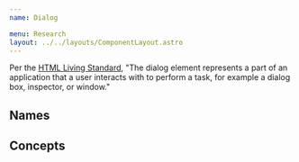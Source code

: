 ```yaml
---
name: Dialog

menu: Research
layout: ../../layouts/ComponentLayout.astro
---
```


Per the [HTML Living Standard](https://html.spec.whatwg.org/multipage/interactive-elements.html#the-dialog-element), "The dialog element represents a part of an application that a user interacts with to perform a task, for example a dialog box, inspector, or window."


## Names

<ComponentCoverage component="Dialog" />


## Concepts

<Concepts client:load component="Dialog" />
